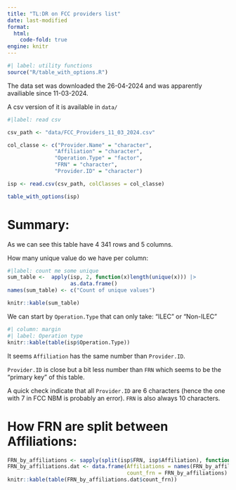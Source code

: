 ```yaml
---
title: "TL:DR on FCC providers list"
date: last-modified
format: 
  html:
    code-fold: true
engine: knitr
---
```


```r
#| label: utility functions
source("R/table_with_options.R")
```

The data set was downloaded the 26-04-2024 and was apparently availiable since 11-03-2024. 

A csv version of it is available in `data/`

```r
#|label: read csv

csv_path <- "data/FCC_Providers_11_03_2024.csv"

col_classe <- c("Provider.Name" = "character", 
               "Affiliation" = "character",
               "Operation.Type" = "factor",
               "FRN" = "character",
               "Provider.ID" = "character")

isp <- read.csv(csv_path, colClasses = col_classe)

table_with_options(isp)
```

# Summary:

As we can see this table have 4 341 rows and 5 columns.

How many unique value do we have per column:

```r
#|label: count me some unique
sum_table <-  apply(isp, 2, function(x)length(unique(x))) |>
                    as.data.frame()
names(sum_table) <- c("Count of unique values")

knitr::kable(sum_table)
```

We can start by `Operation.Type` that can only take: "ILEC" or "Non-ILEC"

```r
#| column: margin
#| label: Operation type
knitr::kable(table(isp$Operation.Type))
```

It seems `Affiliation` has the same number than `Provider.ID`. 

`Provider.ID` is close but a bit less number than `FRN` which seems to be the "primary key" of this table.

A quick check indicate that all `Provider.ID` are 6 characters (hence the one with 7 in FCC NBM is probably an error). `FRN` is also always 10 characters.

# How FRN are split between Affiliations:

```r
FRN_by_affiliations <- sapply(split(isp$FRN, isp$Affiliation), function(x) length(unique(x)))
FRN_by_affiliations.dat <- data.frame(Affiliations = names(FRN_by_affiliations), 
                                      count_frn = FRN_by_affiliations)
knitr::kable(table(FRN_by_affiliations.dat$count_frn))
```

